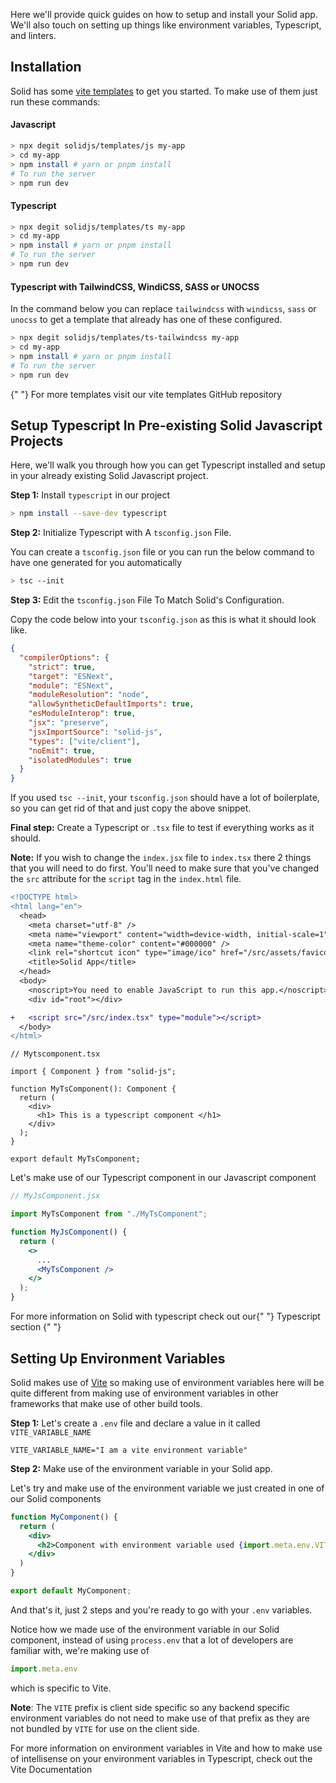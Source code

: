 
<Title>Installation & Setup</Title>

Here we'll provide quick guides on how to setup and install your Solid app. We'll also touch on setting up things like environment variables, Typescript, and linters.

## Installation

Solid has some [vite templates](https://github.com/solidjs/templates) to get you started. To make use of them just run these commands:

#### Javascript

```bash
> npx degit solidjs/templates/js my-app
> cd my-app
> npm install # yarn or pnpm install
# To run the server
> npm run dev
```

#### Typescript

```bash
> npx degit solidjs/templates/ts my-app
> cd my-app
> npm install # yarn or pnpm install
# To run the server
> npm run dev
```

#### Typescript with TailwindCSS, WindiCSS, SASS or UNOCSS

In the command below you can replace `tailwindcss` with `windicss`, `sass` or `unocss` to get a template that already has one of these configured.

```bash
> npx degit solidjs/templates/ts-tailwindcss my-app
> cd my-app
> npm install # yarn or pnpm install
# To run the server
> npm run dev
```

<Aside>
  {" "}
  For more templates visit our <Link href="https://github.com/solidjs/templates" target="_blank">vite templates GitHub repository</Link>
</Aside>

## Setup Typescript In Pre-existing Solid Javascript Projects

Here, we'll walk you through how you can get Typescript installed and setup in your already existing Solid Javascript project.

**Step 1:** Install `typescript` in our project

```bash
> npm install --save-dev typescript
```

**Step 2:** Initialize Typescript with A `tsconfig.json` File.

You can create a `tsconfig.json` file or you can run the below command to have one generated for you automatically

```bash
> tsc --init
```

**Step 3:** Edit the `tsconfig.json` File To Match Solid's Configuration.

Copy the code below into your `tsconfig.json` as this is what it should look like.

```json
{
  "compilerOptions": {
    "strict": true,
    "target": "ESNext",
    "module": "ESNext",
    "moduleResolution": "node",
    "allowSyntheticDefaultImports": true,
    "esModuleInterop": true,
    "jsx": "preserve",
    "jsxImportSource": "solid-js",
    "types": ["vite/client"],
    "noEmit": true,
    "isolatedModules": true
  }
}
```

If you used `tsc --init`, your `tsconfig.json` should have a lot of boilerplate, so you can get rid of that and just copy the above snippet.

**Final step:** Create a Typescript or `.tsx` file to test if everything works as it should.

**Note:** If you wish to change the `index.jsx` file to `index.tsx` there 2 things that you will need to do first. You'll need to make sure that you've changed the `src` attribute for the `script` tag in the `index.html` file.

```diff
<!DOCTYPE html>
<html lang="en">
  <head>
    <meta charset="utf-8" />
    <meta name="viewport" content="width=device-width, initial-scale=1" />
    <meta name="theme-color" content="#000000" />
    <link rel="shortcut icon" type="image/ico" href="/src/assets/favicon.ico" />
    <title>Solid App</title>
  </head>
  <body>
    <noscript>You need to enable JavaScript to run this app.</noscript>
    <div id="root"></div>

+   <script src="/src/index.tsx" type="module"></script>
  </body>
</html>
```

```tsx
// Mytscomponent.tsx

import { Component } from "solid-js";

function MyTsComponent(): Component {
  return (
    <div>
      <h1> This is a typescript component </h1>
    </div>
  );
}

export default MyTsComponent;
```

Let's make use of our Typescript component in our Javascript component

```jsx
// MyJsComponent.jsx

import MyTsComponent from "./MyTsComponent";

function MyJsComponent() {
  return (
    <>
      ...
      <MyTsComponent />
    </>
  );
}
```

<Aside>
  For more information on Solid with typescript check out our{" "}
  <Link href="/TODO"> Typescript section </Link>{" "}
</Aside>

## Setting Up Environment Variables

Solid makes use of [Vite](https://vitejs.dev/) so making use of environment variables here will be quite different from making use of environment variables in other frameworks that make use of other build tools.

**Step 1:** Let's create a `.env` file and declare a value in it called `VITE_VARIABLE_NAME`

```
VITE_VARIABLE_NAME="I am a vite environment variable"
```

**Step 2:** Make use of the environment variable in your Solid app.

Let's try and make use of the environment variable we just created in one of our Solid components

```jsx
function MyComponent() {
  return (
    <div>
      <h2>Component with environment variable used {import.meta.env.VITE_VARIABLE_NAME}</h2>
    </div>
  )
}

export default MyComponent;
```

And that's it, just 2 steps and you're ready to go with your `.env` variables. 

Notice how we made use of the environment variable in our Solid component, instead of using `process.env` that a lot of developers are familiar with, we're making use of 

```jsx
import.meta.env
```

which is specific to Vite.

**Note**: The `VITE` prefix is client side specific so any backend specific environment variables do not need to make use of that prefix as they are not bundled by `VITE` for use on the client side.

<Aside>
  For more information on environment variables in Vite and how to make use of intellisense on your environment variables in Typescript, check out the <Link href="https://vitejs.dev/guide/env-and-mode.html#env-files" target="_blank">Vite Documentation</Link>
</Aside>
